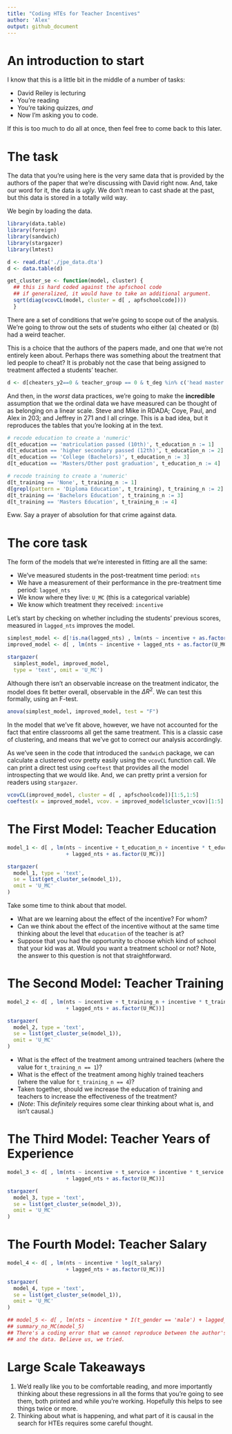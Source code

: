 ```yaml
---
title: "Coding HTEs for Teacher Incentives"
author: 'Alex'
output: github_document
---
```


# An introduction to start 

I know that this is a little bit in the middle of a number of tasks:

- David Reiley is lecturing
- You're reading
- You're taking quizzes, *and* 
- Now I'm asking you to code. 

If this is too much to do all at once, then feel free to come back to this later. 

# The task 

The data that you're using here is the very same data that is provided by the authors of the paper that we're discussing with David right now. And, take our word for it, the data is _ugly_. We don't mean to cast shade at the past, but this data is stored in a totally wild way. 

We begin by loading the data. 

```r
library(data.table)
library(foreign)
library(sandwich)
library(stargazer)
library(lmtest)
```

```r
d <- read.dta('./jpe_data.dta')
d <- data.table(d)
``` 

```r
get_cluster_se <- function(model, cluster) { 
  ## this is hard coded against the apfschool code
  ## if generalized, it would have to take an additional argument.
  sqrt(diag(vcovCL(model, cluster = d[ , apfschoolcode])))
  }
```

There are a set of conditions that we're going to scope out of the analysis. We're going to throw out the sets of students who either (a) cheated or (b) had a weird teacher. 

This is a choice that the authors of the papers made, and one that we're not entirely keen about. Perhaps there was something about the treatment that led people to cheat? It is probably not the case that being assigned to treatment affected a students' teacher. 

```r
d <- d[cheaters_y2==0 & teacher_group == 0 & t_deg %in% c('head master', 'regular teacher')]
```

And then, in the *worst* data practices, we're going to make the **incredible** assumption that we the ordinal data we have measured can be thought of as belonging on a linear scale. Steve and Mike in RDADA; Coye, Paul, and Alex in 203; and Jeffrey in 271 and I all cringe. This is a bad idea, but it reproduces the tables that you're looking at in the text. 

```r

# recode education to create a 'numeric' 
d[t_education == 'matriculation passed (10th)', t_education_n := 1]
d[t_education == 'higher secondary passed (12th)', t_education_n := 2]
d[t_education == 'College (Bachelors)', t_education_n := 3]
d[t_education == 'Masters/Other post graduation', t_education_n := 4]

# recode training to create a 'numeric'
d[t_training == 'None', t_training_n := 1]
d[grepl(pattern = 'Diploma Education', t_training), t_training_n := 2]
d[t_training == 'Bachelors Education', t_training_n := 3]
d[t_training == 'Masters Education', t_training_n := 4]
```

Eww. Say a prayer of absolution for that crime against data. 

# The core task 

The form of the models that we're interested in fitting are all the same: 

- We've measured students in the post-treatment time period: `nts` 
- We have a measurement of their performance in the pre-treatment time period: `lagged_nts`
- We know where they live: `U_MC` (this is a categorical variable)
- We know which treatment they received: `incentive` 

Let's start by checking on whether including the students' previous scores, measured in `lagged_nts` improves the model. 

```r
simplest_model <- d[!is.na(lagged_nts) , lm(nts ~ incentive + as.factor(U_MC))]
improved_model <- d[ , lm(nts ~ incentive + lagged_nts + as.factor(U_MC))]

stargazer(
  simplest_model, improved_model, 
  type = 'text', omit = 'U_MC')
```

Although there isn't an observable increase on the treatment indicator, the model does fit better overall, observable in the $\Delta R^2$. We can test this formally, using an F-test. 

```r
anova(simplest_model, improved_model, test = "F")
```

In the model that we've fit above, however, we have not accounted for the fact that entire classrooms all get the same treatment. This is a classic case of clustering, and means that we've got to correct our analysis accordingly. 

As we've seen in the code that introduced the `sandwich` package, we can calculate a clustered vcov pretty easily using the `vcovCL` function call. We can print a direct test using `coeftest` that provides all the model introspecting that we would like. And, we can pretty print a version for readers using `stargazer`.  

```r
vcovCL(improved_model, cluster = d[ , apfschoolcode])[1:5,1:5]
coeftest(x = improved_model, vcov. = improved_model$cluster_vcov)[1:5]
```

# The First Model: Teacher Education

```r
model_1 <- d[ , lm(nts ~ incentive + t_education_n + incentive * t_education_n 
                   + lagged_nts + as.factor(U_MC))]

stargazer(
  model_1, type = 'text', 
  se = list(get_cluster_se(model_1)), 
  omit = 'U_MC'
)
``` 

Take some time to think about that model. 

- What are we learning about the effect of the incentive? For whom? 
- Can we think about the effect of the incentive without at the same time thinking about the level that `education` of the teacher is at? 
- Suppose that you had the opportunity to choose which kind of school that your kid was at. Would you want a treatment school or not? Note, the answer to this question is not that straightforward. 

# The Second Model: Teacher Training 

```r
model_2 <- d[ , lm(nts ~ incentive + t_training_n + incentive * t_training_n 
                   + lagged_nts + as.factor(U_MC))]

stargazer(
  model_2, type = 'text', 
  se = list(get_cluster_se(model_1)), 
  omit = 'U_MC'
)
```

- What is the effect of the treatment among untrained teachers (where the value for `t_training_n == 1`)?  
- What is the effect of the treatment among highly trained teachers (where the value for `t_training_n == 4`)? 
- Taken together, should we increase the education of training and teachers to increase the effectiveness of the treatment? 
- (*Note*: This _definitely_ requires some clear thinking about what is, and isn't causal.)

# The Third Model: Teacher Years of Experience 

```r
model_3 <- d[ , lm(nts ~ incentive + t_service + incentive * t_service 
                   + lagged_nts + as.factor(U_MC))]

stargazer(
  model_3, type = 'text', 
  se = list(get_cluster_se(model_3)), 
  omit = 'U_MC'
)
```


# The Fourth Model: Teacher Salary 
```r
model_4 <- d[ , lm(nts ~ incentive * log(t_salary) 
                   + lagged_nts + as.factor(U_MC))]

stargazer(
  model_4, type = 'text', 
  se = list(get_cluster_se(model_1)), 
  omit = 'U_MC'
)
```

```r
## model_5 <- d[ , lm(nts ~ incentive * I(t_gender == 'male') + lagged_nts + as.factor(U_MC))]
## summary_no_MC(model_5)
## There's a coding error that we cannot reproduce between the author's tables 
## and the data. Believe us, we tried. 
```

# Large Scale Takeaways 

1. We'd really like you to be comfortable reading, and more importantly thinking about these regressions in all the forms that you're going to see them, both printed and while you're working. Hopefully this helps to see things twice or more. 
2. Thinking about what is happening, and what part of it is causal in the search for HTEs requires some careful thought. 

